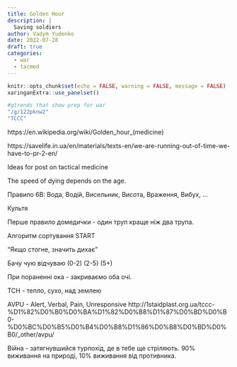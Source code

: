 ```yaml
---
title: Golden Hour
description: |
  Saving soldiers
author: Vadym Yudenko
date: 2022-07-28
draft: true
categories: 
  - war
  - tacmed
---
```


```r
knitr::opts_chunk$set(echo = FALSE, warning = FALSE, message = FALSE)
xaringanExtra::use_panelset()
```

```r
#gtrends that show prep for war
"/g/122pknw2"
"TCCC"
```

https://en.wikipedia.org/wiki/Golden_hour\_(medicine)

https://savelife.in.ua/en/materials/texts-en/we-are-running-out-of-time-we-have-to-pr-2-en/


Ideas for post on tactical medicine

The speed of dying depends on the age.

Правило 6В: Вода, Водій, Висельник, Висота, Враження, Вибух, ...

Культя

Перше правило домедички - один труп краще ніж два трупа.


Алгоритм сортування START


"Якщо стогне, значить дихає"

Бачу чую відчуваю
(0-2) (2-5) (5+)

При пораненні ока - закриваємо оба очі.

ТСН - тепло, сухо, над землею

AVPU - Alert, Verbal, Pain, Unresponsive
http://1staidplast.org.ua/tccc-%D1%82%D0%B0%D0%BA%D1%82%D0%B8%D1%87%D0%BD%D0%B0-%D0%BC%D0%B5%D0%B4%D0%B8%D1%86%D0%B8%D0%BD%D0%B0/_other/avpu/

Війна - затягнувшийся турпохід, де в тебе ще стріляють. 90% виживання на природі, 10% виживання від противника.

